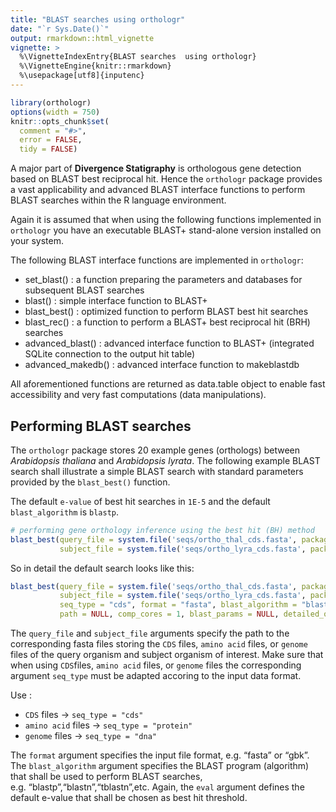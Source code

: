 ```yaml
---
title: "BLAST searches using orthologr"
date: "`r Sys.Date()`"
output: rmarkdown::html_vignette
vignette: >
  %\VignetteIndexEntry{BLAST searches  using orthologr}
  %\VignetteEngine{knitr::rmarkdown}
  %\usepackage[utf8]{inputenc}
---
```


```r
library(orthologr)
options(width = 750)
knitr::opts_chunk$set(
  comment = "#>",
  error = FALSE,
  tidy = FALSE)
```


A major part of __Divergence Statigraphy__ is orthologous gene detection based on
BLAST best reciprocal hit. Hence the `orthologr` package provides a vast
applicability and advanced BLAST interface functions to perform BLAST searches
within the R language environment.

Again it is assumed that when using the following functions implemented in `orthologr` 
you have an executable BLAST+ stand-alone version installed on your system. 

The following BLAST interface functions are implemented in `orthologr`:

* set_blast() : a function preparing the parameters and databases for subsequent BLAST searches 
* blast() : simple interface function to BLAST+
* blast_best() : optimized function to perform BLAST best hit searches
* blast_rec() : a function to perform a BLAST+ best reciprocal hit (BRH) searches
* advanced_blast() : advanced interface function to BLAST+ (integrated SQLite connection to the output hit table)
* advanced_makedb() : advanced interface function to makeblastdb

All aforementioned functions are returned as data.table object to enable fast accessibility and
very fast computations (data manipulations).



## Performing BLAST searches

The `orthologr` package stores 20 example genes (orthologs) between _Arabidopsis thaliana_
and _Arabidopsis lyrata_. The following example BLAST search shall illustrate a simple
BLAST search with standard parameters provided by the `blast_best()` function.

The default `e-value` of best hit searches in `1E-5` and the default `blast_algorithm`
is `blastp`.

```r

# performing gene orthology inference using the best hit (BH) method
blast_best(query_file = system.file('seqs/ortho_thal_cds.fasta', package = 'orthologr'),
           subject_file = system.file('seqs/ortho_lyra_cds.fasta', package = 'orthologr'))


```


So in detail the default search looks like this:

```r

blast_best(query_file = system.file('seqs/ortho_thal_cds.fasta', package = 'orthologr'),
           subject_file = system.file('seqs/ortho_lyra_cds.fasta', package = 'orthologr'),
           seq_type = "cds", format = "fasta", blast_algorithm = "blastp", eval = "1E-5", 
           path = NULL, comp_cores = 1, blast_params = NULL, detailed_output = FALSE)


```

The `query_file` and `subject_file` arguments specify the path to the corresponding 
fasta files storing the `CDS` files, `amino acid` files, or `genome` files of the query organism and subject organism
of interest. Make sure that when using `CDS`files, `amino acid` files, or `genome` files the 
corresponding argument `seq_type` must be adapted accoring to the input data format.

Use :

* `CDS` files -> `seq_type = "cds"`
* `amino acid` files -> `seq_type = "protein"`
* `genome` files -> `seq_type = "dna"`

The `format` argument specifies the input file format, e.g. "fasta" or "gbk".
The `blast_algorithm` argument specifies the BLAST program (algorithm) that shall be
used to perform BLAST searches, e.g. "blastp","blastn","tblastn",etc. Again, the `eval`
argument defines the default e-value that shall be chosen as best hit threshold.







